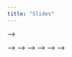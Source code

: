 ```yaml
---
title: "Slides"
---
```


<!-- # Day 1 -->

<!-- ::: panel-tabset -->
<!-- ## Presentation -->

<!-- ::: center -->
<!-- ```{=html} -->
<!-- <iframe class="slide-deck" src="_day-one/slide/00-presentation.html"></iframe> -->
<!-- ``` -->
<!-- [00-presentation.html](_day-one/slide/00-presentation.html) -->
<!-- ::: -->

<!-- ## Introduction to R -->

<!-- ::: center -->
<!-- ```{=html} -->
<!-- <iframe class="slide-deck" src="_day-one/slide/01-intro-r.html"></iframe> -->
<!-- ``` -->
<!-- [01-intro-r.html](_day-one/slide/01-intro-r.html) -->

<!-- ::: -->

<!-- ::: -->




<!-- # Day 2 -->

<!-- ::: panel-tabset -->
<!-- ## Infrastructure -->

<!-- ::: center -->
<!-- ```{=html} -->
<!-- <iframe class="slide-deck" src="_day-two/slide/02-infrastructure.html"></iframe> -->
<!-- ``` -->
<!-- [02-infrastructure.html](_day-two/slide/02-infrastructure.html) -->

<!-- ::: -->

<!-- ## Pipe(s) & Visualization -->

<!-- ::: {.center} -->
<!-- ```{=html} -->
<!-- <iframe class="slide-deck" src="_day-two/slide/03-visualization.html"></iframe> -->
<!-- ``` -->
<!-- [03-visualization.html](_day-two/slide/03-visualization.html) -->
<!-- ::: -->
<!-- ::: -->


<!-- # Day 3 -->

<!-- ::: panel-tabset -->

<!-- ## Import/Export -->

<!-- ::: {.center} -->
<!-- ```{=html} -->
<!-- <iframe class="slide-deck" src="_day-three/slide/04-import.html"></iframe> -->
<!-- ``` -->
<!-- [04-import.html](_day-three/slide/04-import.html) -->
<!-- ::: -->

<!-- ## Transform (data sets) -->

<!-- ::: {.center} -->
<!-- ```{=html} -->
<!-- <iframe class="slide-deck" src="_day-three/slide/05-transform-dbs.html"></iframe> -->
<!-- ``` -->
<!-- [05-transform-dbs.html](_day-three/slide/05-transform-dbs.html) -->
<!-- ::: -->
<!-- ::: -->


<!-- # Day 4 -->

<!-- ::: panel-tabset -->

<!-- ## Summary tables -->

<!-- ::: {.center} -->
<!-- ```{=html} -->
<!-- <iframe class="slide-deck" src="_day-four/slide/06-gtsummary.html"></iframe> -->
<!-- ``` -->
<!-- [06-gtsummary.html](_day-four/slide/06-gtsummary.html) -->
<!-- ::: -->


<!-- ## Transform (Types) -->

<!-- ::: {.center} -->
<!-- ```{=html} -->
<!-- <iframe class="slide-deck" src="_day-four/slide/05-transform-types.html"></iframe> -->
<!-- ``` -->
<!-- [05-transform-types.html](_day-four/slide/05-transform-types.html) -->
<!-- ::: -->



<!-- <!-- ## Communicate --> -->

<!-- <!-- ::: {.center} --> -->
<!-- <!-- ```{=html} --> -->
<!-- <!-- <iframe class="slide-deck" src="_day-four/slide/07-quarto.html"></iframe> --> -->
<!-- <!-- [07-quarto.html](_day-four/slide/07-quarto.html) --> -->
<!-- <!-- ``` --> -->
<!-- <!-- ::: --> -->

<!-- ## Finale -->

<!-- ::: {.center} -->
<!-- ```{=html} -->
<!-- <iframe class="slide-deck" src="_day-four/slide/08-finale.html"></iframe> -->
<!-- ``` -->
<!-- [08-finale.html](_day-four/slide/08-finale.html) -->
<!-- ::: -->

<!-- ::: -->

